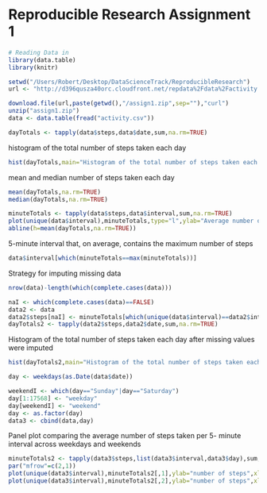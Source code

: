 Reproducible Research Assignment 1
======================================================


```r
# Reading Data in
library(data.table)
library(knitr)

setwd("/Users/Robert/Desktop/DataScienceTrack/ReproducibleResearch")
url <- "http://d396qusza40orc.cloudfront.net/repdata%2Fdata%2Factivity.zip"

download.file(url,paste(getwd(),"/assign1.zip",sep=""),"curl")
unzip("assign1.zip")
data <- data.table(fread("activity.csv"))
```

```r
dayTotals <- tapply(data$steps,data$date,sum,na.rm=TRUE)
```
histogram of the total number of steps taken each day
```r
hist(dayTotals,main="Histogram of the total number of steps taken each day")
```
mean and median number of steps taken each day 
```r
mean(dayTotals,na.rm=TRUE)
median(dayTotals,na.rm=TRUE)
```

```r
minuteTotals <- tapply(data$steps,data$interval,sum,na.rm=TRUE)
plot(unique(data$interval),minuteTotals,type="l",ylab="Average number of steps taken",xlab="5 minute interval")
abline(h=mean(dayTotals,na.rm=TRUE))
```

5-minute interval that, on average, contains the maximum number of steps
```r
data$interval[which(minuteTotals==max(minuteTotals))]
```

Strategy for imputing missing data
```r
nrow(data)-length(which(complete.cases(data)))

naI <- which(complete.cases(data)==FALSE)
data2 <- data
data2$steps[naI] <- minuteTotals[which(unique(data$interval)==data2$interval[naI])]
dayTotals2 <- tapply(data2$steps,data2$date,sum,na.rm=TRUE)
```

Histogram of the total number of steps taken each day after missing values were imputed
```r
hist(dayTotals2,main="Histogram of the total number of steps taken each day")
```


```r
day <- weekdays(as.Date(data$date))

weekendI <- which(day=="Sunday"|day=="Saturday")
day[1:17568] <- "weekday"
day[weekendI] <- "weekend"
day <- as.factor(day)
data3 <- cbind(data,day)

```
Panel plot comparing the average number of steps taken per 5- minute interval across weekdays and weekends
```r
minuteTotals2 <- tapply(data3$steps,list(data3$interval,data3$day),sum,na.rm=TRUE)
par("mfrow"=c(2,1))
plot(unique(data3$interval),minuteTotals2[,1],ylab="number of steps",xlab="interval",main="Weekdays",type="l")
plot(unique(data3$interval),minuteTotals2[,2],ylab="number of steps",xlab="interval",main="Weekend",type="l")
```